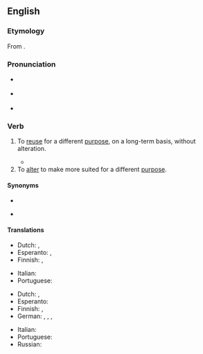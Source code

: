 ==English==
{{was wotd|2011|June|6}}

===Etymology===
From {{prefix|en|re|purpose}}.

===Pronunciation===
* {{a|GenAm}} {{IPA|en|/ɹiːˈpɝ.pəs/}}
* {{a|RP}} {{IPA|en|/ɹiːˈpɜː.pəs/}}
* {{audio|en|en-au-repurpose.ogg|Audio (AU)}}

===Verb===
{{en-verb}}

# To [[reuse]] for a different [[purpose]], on a long-term basis, without alteration.
#: {{ux|en|The town common was '''repurposed''' as a practice field.}}
#* {{quote-journal|en|date=2019 October 23|journal=Rail|page=68, photo caption|text=Looking north towards Moorgate, through the new tunnel being built at [[Bank]] for southbound [[Northern]] Line services. More than half a mile of new tunnels have been excavated, producing nearly 200,000 tonnes of material which is being '''repurposed''' as building material in [[Dartford]].}}
# To [[alter]] to make more suited for a different [[purpose]].
#: {{ux|en|The church was '''repurposed''' as a nightclub by lighting changes and removing the pews, but it never opened.}}

====Synonyms====
* {{sense|reuse}}
* {{sense|alter}} {{l|en|remodel}}

====Translations====
{{trans-top|reuse without alteration}}
* Dutch: {{t+|nl|hergebruiken}}, {{t+|nl|inzetten}}
* Esperanto: {{t|eo|aliuzi}}, {{t|eo|reutiligi}}
* Finnish: {{t+|fi|kierrättää}}, {{t|fi|ottaa parempaan käyttöön}}
{{trans-mid}}
* Italian: {{t|it|riutilizzare}}
* Portuguese: {{t+|pt|reutilizar}}
{{trans-bottom}}

{{trans-top|alter}}
* Dutch: {{t|nl|herbestemmen}}, {{t+|nl|aanpassen}}
* Esperanto: {{t|eo|aliutiligi}}
* Finnish: {{t+|fi|muuntaa}}, {{t+|fi|muuttaa}}
* German: {{t+|de|umändern}}, {{t+|de|abändern}}, {{t+|de|umwandeln}}, {{t+|de|abwandeln}}
{{trans-mid}}
* Italian: {{t+|it|convertire}}
* Portuguese: {{t+|pt|adaptar}}
* Russian: {{qualifier|somewhat}} {{t+|ru|перенацелить|tr=}}
{{trans-bottom}}